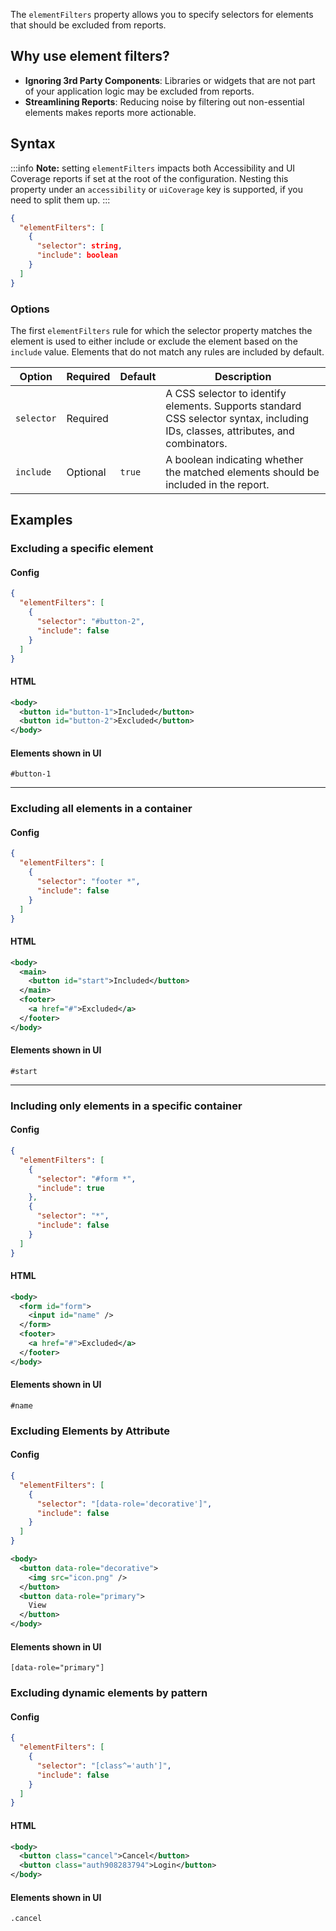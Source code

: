 The `elementFilters` property allows you to specify selectors for elements that should be excluded from reports.

## Why use element filters?

- **Ignoring 3rd Party Components**: Libraries or widgets that are not part of your application logic may be excluded from reports.
- **Streamlining Reports**: Reducing noise by filtering out non-essential elements makes reports more actionable.

## Syntax

:::info
**Note:** setting `elementFilters` impacts both Accessibility and UI Coverage
reports if set at the root of the configuration. Nesting this property under an `accessibility` or `uiCoverage` key is
supported, if you need to split them up.
:::

```json
{
  "elementFilters": [
    {
      "selector": string,
      "include": boolean
    }
  ]
}
```

### Options

The first `elementFilters` rule for which the selector property matches the element is used to either include or exclude the element based on the `include` value. Elements that do not match any rules are included by default.

| Option     | Required | Default | Description                                                                                                                      |
| ---------- | -------- | ------- | -------------------------------------------------------------------------------------------------------------------------------- |
| `selector` | Required |         | A CSS selector to identify elements. Supports standard CSS selector syntax, including IDs, classes, attributes, and combinators. |
| `include`  | Optional | `true`  | A boolean indicating whether the matched elements should be included in the report.                                              |

## Examples

### Excluding a specific element

#### Config

```json
{
  "elementFilters": [
    {
      "selector": "#button-2",
      "include": false
    }
  ]
}
```

#### HTML

```xml
<body>
  <button id="button-1">Included</button>
  <button id="button-2">Excluded</button>
</body>
```

#### Elements shown in UI

```
#button-1
```

---

### Excluding all elements in a container

#### Config

```json
{
  "elementFilters": [
    {
      "selector": "footer *",
      "include": false
    }
  ]
}
```

#### HTML

```xml
<body>
  <main>
    <button id="start">Included</button>
  </main>
  <footer>
    <a href="#">Excluded</a>
  </footer>
</body>
```

#### Elements shown in UI

```
#start
```

---

### Including only elements in a specific container

#### Config

```json
{
  "elementFilters": [
    {
      "selector": "#form *",
      "include": true
    },
    {
      "selector": "*",
      "include": false
    }
  ]
}
```

#### HTML

```xml
<body>
  <form id="form">
    <input id="name" />
  </form>
  <footer>
    <a href="#">Excluded</a>
  </footer>
</body>
```

#### Elements shown in UI

```
#name
```

### Excluding Elements by Attribute

#### Config

```json
{
  "elementFilters": [
    {
      "selector": "[data-role='decorative']",
      "include": false
    }
  ]
}
```

```xml
<body>
  <button data-role="decorative">
    <img src="icon.png" />
  </button>
  <button data-role="primary">
    View
  </button>
</body>
```

#### Elements shown in UI

```
[data-role="primary"]
```

### Excluding dynamic elements by pattern

#### Config

```json
{
  "elementFilters": [
    {
      "selector": "[class^='auth']",
      "include": false
    }
  ]
}
```

#### HTML

```xml
<body>
  <button class="cancel">Cancel</button>
  <button class="auth908283794">Login</button>
</body>
```

#### Elements shown in UI

```
.cancel
```
